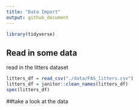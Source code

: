 ```yaml
---
title: "Data Import"
output: github_document
---
```


```r
library(tidyverse)
```

## Read in some data

read in the litters dataset

```r

litters_df = read_csv("./data/FAS_litters.csv")
litters_df = janitor::clean_names(litters_df)
spec(litters_df)
```

##take a look at the data
